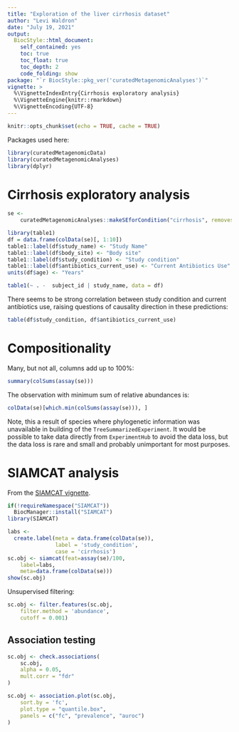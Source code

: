 ```yaml
---
title: "Exploration of the liver cirrhosis dataset"
author: "Levi Waldron"
date: "July 19, 2021"
output:
  BiocStyle::html_document:
    self_contained: yes
    toc: true
    toc_float: true
    toc_depth: 2
    code_folding: show
package: "`r BiocStyle::pkg_ver('curatedMetagenomicAnalyses')`"
vignette: >
  %\VignetteIndexEntry{Cirrhosis exploratory analysis}
  %\VignetteEngine{knitr::rmarkdown}
  %\VignetteEncoding{UTF-8}  
---
```


```r
knitr::opts_chunk$set(echo = TRUE, cache = TRUE)
```

Packages used here:

```r
library(curatedMetagenomicData)
library(curatedMetagenomicAnalyses)
library(dplyr)
```

# Cirrhosis exploratory analysis

```r
se <-
    curatedMetagenomicAnalyses::makeSEforCondition("cirrhosis", removestudies = "HMP_2019_ibdmdb", dataType = "relative_abundance")
```

```r
library(table1)
df = data.frame(colData(se)[, 1:10])
table1::label(df$study_name) <- "Study Name"
table1::label(df$body_site) <- "Body site"
table1::label(df$study_condition) <- "Study condition"
table1::label(df$antibiotics_current_use) <- "Current Antibiotics Use"
units(df$age) <- "Years"
```

```r
table1(~ . -  subject_id | study_name, data = df)
```

There seems to be strong correlation between study condition and current antibiotics use, raising questions of causality direction in these predictions:

```r
table(df$study_condition, df$antibiotics_current_use)
```

# Compositionality

Many, but not all, columns add up to 100%:
```r
summary(colSums(assay(se)))
```

The observation with minimum sum of relative abundances is:
```r
colData(se)[which.min(colSums(assay(se))), ]
```

Note, this a result of species where phylogenetic information was unavailable in building of the `TreeSummarizedExperiment`. It would be possible to take data directly from `ExperimentHub` to avoid the data loss, but the data loss is rare and small and probably unimportant for most purposes.

# SIAMCAT analysis

From the [SIAMCAT vignette](https://www.bioconductor.org/packages/release/bioc/vignettes/SIAMCAT/inst/doc/SIAMCAT_vignette.html). 

```r
if(!requireNamespace("SIAMCAT"))
  BiocManager::install("SIAMCAT")
library(SIAMCAT)
```

```r
labs <-
  create.label(meta = data.frame(colData(se)),
               label = 'study_condition',
               case = 'cirrhosis')
sc.obj <- siamcat(feat=assay(se)/100,
    label=labs,
    meta=data.frame(colData(se)))
show(sc.obj)
```

Unsupervised filtering:
```r
sc.obj <- filter.features(sc.obj,
    filter.method = 'abundance',
    cutoff = 0.001)
```

## Association testing

```r
sc.obj <- check.associations(
    sc.obj,
    alpha = 0.05,
    mult.corr = "fdr"
)

sc.obj <- association.plot(sc.obj,
    sort.by = 'fc',
    plot.type = "quantile.box",
    panels = c("fc", "prevalence", "auroc")
)
```
